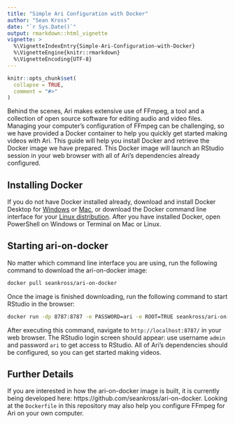 ```yaml
---
title: "Simple Ari Configuration with Docker"
author: "Sean Kross"
date: "`r Sys.Date()`"
output: rmarkdown::html_vignette
vignette: >
  %\VignetteIndexEntry{Simple-Ari-Configuration-with-Docker}
  %\VignetteEngine{knitr::rmarkdown}
  %\VignetteEncoding{UTF-8}
---
```


```r
knitr::opts_chunk$set(
  collapse = TRUE,
  comment = "#>"
)
```

Behind the scenes, Ari makes extensive use of FFmpeg, a tool and a collection
of open source software for editing audio and video files. Managing your
computer's configuration of FFmpeg can be challenging, so we have provided a
Docker container to help you quickly get started making videos with Ari. This
guide will help you install Docker and retrieve the Docker image we have
prepared. This Docker image will launch an RStudio session in your web browser
with all of Ari's dependencies already configured.

## Installing Docker

If you do not have Docker installed already, download and install Docker 
Desktop for [Windows](https://docs.docker.com/docker-for-windows/install/) or 
[Mac](https://docs.docker.com/docker-for-mac/install/), or download the Docker
command line interface for your [Linux distribution](https://docs.docker.com/install/).
After you have installed Docker, open PowerShell on Windows or Terminal on Mac 
or Linux.

## Starting ari-on-docker

No matter which command line interface you are using, run the following command
to download the ari-on-docker image:

```bash
docker pull seankross/ari-on-docker
```

Once the image is finished downloading, run the following command to start
RStudio in the browser:

```bash
docker run -dp 8787:8787 -e PASSWORD=ari -e ROOT=TRUE seankross/ari-on-docker
```

After executing this command, navigate to `http://localhost:8787/` in your web
browser. The RStudio login screen should appear: use username `admin` and 
password `ari` to get access to RStudio. All of Ari's
dependencies should be configured, so you can get started making videos.

## Further Details

If you are interested in how the ari-on-docker image is built, it is currently
being developed here: https://github.com/seankross/ari-on-docker. Looking at
the `Dockerfile` in this repository may also help you configure FFmpeg for Ari 
on your own computer.
